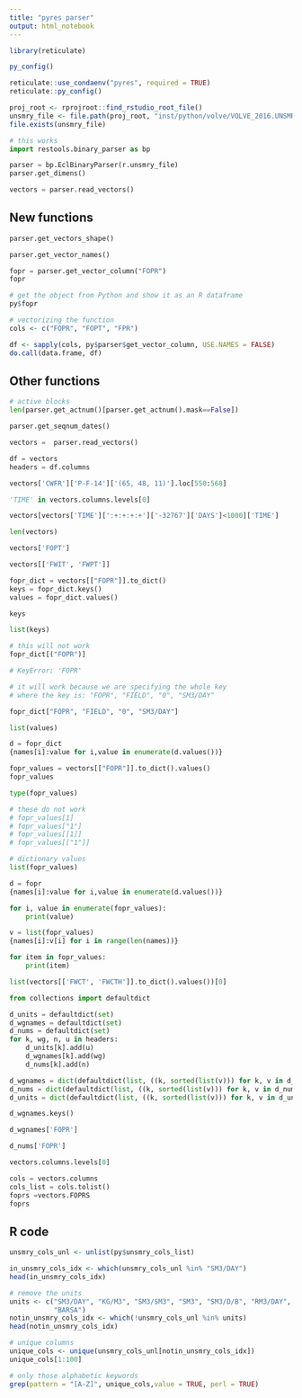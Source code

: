 ```yaml
---
title: "pyres parser"
output: html_notebook
---
```



```r
library(reticulate)

py_config()

reticulate::use_condaenv("pyres", required = TRUE)
reticulate::py_config()
```

```r
proj_root <- rprojroot::find_rstudio_root_file()
unsmry_file <- file.path(proj_root, "inst/python/volve/VOLVE_2016.UNSMRY")
file.exists(unsmry_file)
```


```python
# this works
import restools.binary_parser as bp

parser = bp.EclBinaryParser(r.unsmry_file)
parser.get_dimens()
```

```python
vectors = parser.read_vectors()
```


## New functions

```python
parser.get_vectors_shape()
```

```python
parser.get_vector_names()
```

```python
fopr = parser.get_vector_column("FOPR")
fopr
```


```r
# get the object from Python and show it as an R dataframe
py$fopr
```

```r
# vectorizing the function
cols <- c("FOPR", "FOPT", "FPR")

df <- sapply(cols, py$parser$get_vector_column, USE.NAMES = FALSE)
do.call(data.frame, df)
```



## Other functions

```python
# active blocks
len(parser.get_actnum()[parser.get_actnum().mask==False])
```

```python
parser.get_seqnum_dates()
```


```python
vectors =  parser.read_vectors()

df = vectors
headers = df.columns
```

```python
vectors['CWFR']['P-F-14']['(65, 48, 11)'].loc[550:568]
```

```python
'TIME' in vectors.columns.levels[0]
```

```python
vectors[vectors['TIME'][':+:+:+:+']['-32767']['DAYS']<1000]['TIME']
```

```python
len(vectors)
```

```python
vectors['FOPT']
```

```python
vectors[['FWIT', 'FWPT']]
```

```python
fopr_dict = vectors[["FOPR"]].to_dict()
keys = fopr_dict.keys()
values = fopr_dict.values()
```

```python
keys
```


```python
list(keys)
```

```python
# this will not work
fopr_dict[("FOPR")]

# KeyError: 'FOPR'
```


```python
# it will work because we are specifying the whole key
# where the key is: "FOPR", "FIELD", "0", "SM3/DAY"

fopr_dict["FOPR", "FIELD", "0", "SM3/DAY"]
```


```python
list(values)
```


```python
d = fopr_dict
{names[i]:value for i,value in enumerate(d.values())}
```



```python
fopr_values = vectors[["FOPR"]].to_dict().values()
fopr_values
```

```python
type(fopr_values)

# these do not work
# fopr_values[1]
# fopr_values["1"]
# fopr_values[[1]]
# fopr_values[["1"]]

# dictionary values
list(fopr_values)
```

```python
d = fopr
{names[i]:value for i,value in enumerate(d.values())}
```

```python
for i, value in enumerate(fopr_values):
    print(value)
```


```python
v = list(fopr_values)
{names[i]:v[i] for i in range(len(names))}
```


```python
for item in fopr_values:
    print(item)
```




```python
list(vectors[['FWCT', 'FWCTH']].to_dict().values())[0]
```


```python
from collections import defaultdict

d_units = defaultdict(set)
d_wgnames = defaultdict(set)
d_nums = defaultdict(set)
for k, wg, n, u in headers:
    d_units[k].add(u)
    d_wgnames[k].add(wg)
    d_nums[k].add(n)
```


```python
d_wgnames = dict(defaultdict(list, ((k, sorted(list(v))) for k, v in d_wgnames.items())))
d_nums = dict(defaultdict(list, ((k, sorted(list(v))) for k, v in d_nums.items())))
d_units = dict(defaultdict(list, ((k, sorted(list(v))) for k, v in d_units.items())))

d_wgnames.keys()
```

```python
d_wgnames['FOPR']

d_nums['FOPR']
```


```python
vectors.columns.levels[0]
```


```python

cols = vectors.columns
cols_list = cols.tolist()
foprs =vectors.FOPRS
foprs
```


## R code


```r
unsmry_cols_unl <- unlist(py$unsmry_cols_list)

in_unsmry_cols_idx <- which(unsmry_cols_unl %in% "SM3/DAY")
head(in_unsmry_cols_idx)
```



```r
# remove the units
units <- c("SM3/DAY", "KG/M3", "SM3/SM3", "SM3", "SM3/D/B", "RM3/DAY", "RM3", 
           "BARSA")
notin_unsmry_cols_idx <- which(!unsmry_cols_unl %in% units)
head(notin_unsmry_cols_idx)
```

```r
# unique columns
unique_cols <- unique(unsmry_cols_unl[notin_unsmry_cols_idx])
unique_cols[1:100]
```

```r
# only those alphabetic keywords
grep(pattern = "[A-Z]", unique_cols,value = TRUE, perl = TRUE)
```

